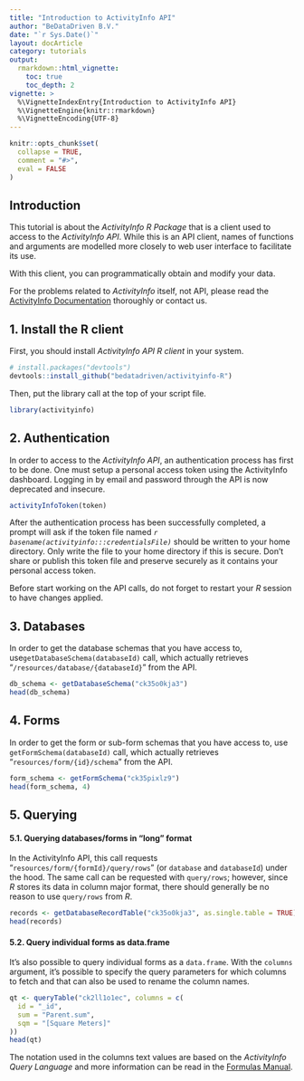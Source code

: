 ```yaml
---
title: "Introduction to ActivityInfo API"
author: "BeDataDriven B.V."
date: "`r Sys.Date()`"
layout: docArticle
category: tutorials
output:
  rmarkdown::html_vignette:
    toc: true
    toc_depth: 2
vignette: >
  %\VignetteIndexEntry{Introduction to ActivityInfo API}
  %\VignetteEngine{knitr::rmarkdown}
  %\VignetteEncoding{UTF-8}
---
```


```r
knitr::opts_chunk$set(
  collapse = TRUE,
  comment = "#>",
  eval = FALSE
)
```

## Introduction

This tutorial is about the *ActivityInfo R Package* that is a client used to access to the *ActivityInfo API*. While this is an API client, names of functions and arguments are modelled more closely to web user interface to facilitate its use.

With this client, you can programmatically obtain and modify your data.

For the problems related to *ActivityInfo* itself, not API, please read the
[ActivityInfo Documentation](https://www.activityinfo.org/support/docs/index.html) thoroughly or contact us.

## 1. Install the R client

First, you should install *ActivityInfo API R client* in your system.

```r
# install.packages("devtools")
devtools::install_github("bedatadriven/activityinfo-R")
```

Then, put the library call at the top of your script file.

```r
library(activityinfo)
```

## 2. Authentication

In order to access to the *ActivityInfo API*, an authentication process has first to be done. One must setup a personal access token using the ActivityInfo dashboard. Logging in by email and password through the API is now deprecated and insecure.

```r
activityInfoToken(token)
```

After the authentication process has been successfully completed, a prompt will ask if the token file named *`r basename(activityinfo:::credentialsFile)`* should be written to your home directory. Only write the file to your home directory if this is secure. Don't share or publish this token file and preserve securely as it contains your personal access token.

Before start working on the API calls, do not forget to restart your *R* session to have changes applied.

## 3. Databases

In order to get the database schemas that you have access to, use`getDatabaseSchema(databaseId)` call, which actually retrieves "`/resources/database/{databaseId}`" from the API.

```r
db_schema <- getDatabaseSchema("ck35o0kja3")
head(db_schema)
```

## 4. Forms

In order to get the form or sub-form schemas that you have access to, use `getFormSchema(databaseId)` call, which actually retrieves "`resources/form/{id}/schema`" from the API.

```r
form_schema <- getFormSchema("ck35pixlz9")
head(form_schema, 4)
```

## 5. Querying

#### 5.1. Querying databases/forms in "long" format 

In the ActivityInfo API, this call requests "`resources/form/{formId}/query/rows`" (or `database` and `databaseId`) under the hood. The same call can be requested with `query/rows`; however, since *R* stores its data in column major format, there should generally be no reason to use `query/rows` from *R*.

```r
records <- getDatabaseRecordTable("ck35o0kja3", as.single.table = TRUE)
head(records)
```

#### 5.2. Query individual forms as data.frame

It's also possible to query individual forms as a `data.frame`. With the `columns` argument, it's possible to specify the query parameters for which columns to fetch and that can also be used to rename the column names.

```r
qt <- queryTable("ck2ll1o1ec", columns = c(
  id = "_id",
  sum = "Parent.sum",
  sqm = "[Square Meters]"
))
head(qt)
```

The notation used in the columns text values are based on the *ActivityInfo Query Language* and more information can be read in the [Formulas Manual](https://www.activityinfo.org/support/docs/m/77022/index.html).

